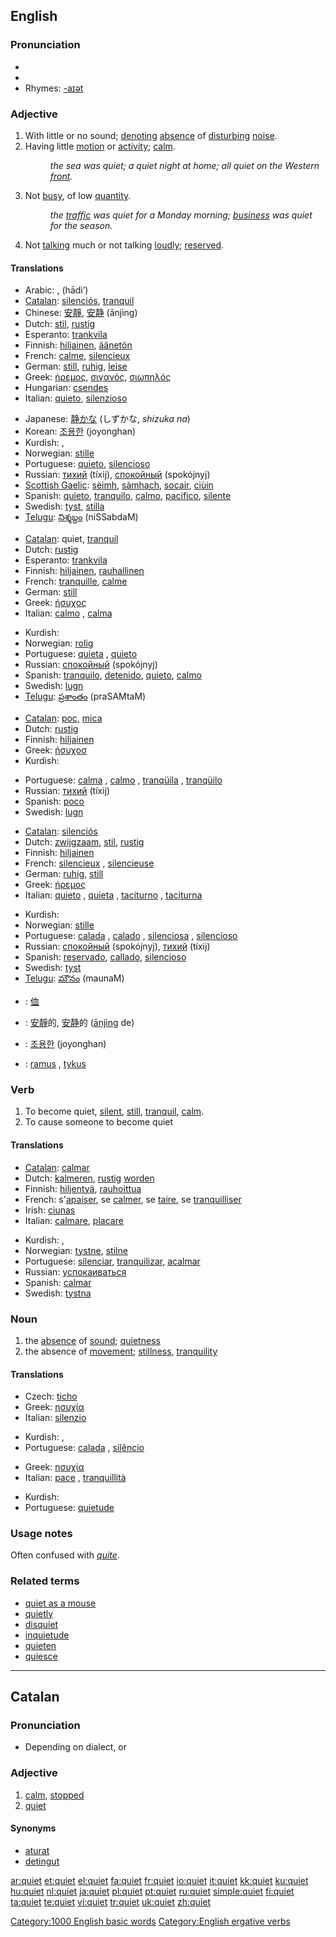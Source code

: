 ==English==

{{rank|beside|worth|please|697|quiet|exclaimed|regard|married}}

===Pronunciation===
* {{IPA|/kwaɪət/}}
* {{audio|en-us-quiet.ogg|Audio (US)}}
* Rhymes: [[Rhymes:English:-aɪət|-aɪət]]

===Adjective===
{{en-adj|er}}

# With little or no sound; [[denote|denoting]] [[absence]] of [[disturb]]ing [[noise]].
# Having little [[motion]] or [[activity]]; [[calm]].
#: ''the sea was quiet; a quiet night at home; all quiet on the Western [[front]].''
# Not [[busy]], of low [[quantity]].
#: ''the [[traffic]] was quiet for a Monday morning; [[business]] was quiet for the season.''
# Not [[talking]] much or not talking [[loudly]]; [[reserved]].

====Translations====
{{trans-top|with little sound}}
* Arabic: {{Arab|[[صامت]]}} {{IPAchar|(ʂāmet)}}, {{Arab|[[هادئ]]}} (hādi’)
* [[Catalan]]: [[silenciós]], [[tranquil]]
* Chinese: [[安靜]], [[安静]] (ānjìng)
* Dutch: [[stil]], [[rustig]]
* Esperanto: [[trankvila]]
* Finnish: [[hiljainen]], [[äänetön]]
* French: [[calme]], [[silencieux]]
* German: [[still#German|still]], [[ruhig]], [[leise]]
* Greek: [[ήρεμος]], [[σιγανός]], [[σιωπηλός]]
* Hungarian: [[csendes]]
* Italian: [[quieto]], [[silenzioso]]
{{trans-mid}}
* Japanese: [[静か]]な (しずかな, ''shizuka na'')
* Korean: [[조용한]] (joyonghan)
* Kurdish: {{KUchar|[[هێمن]]}}, {{KUchar|[[وسکت]]}}
* Norwegian: [[stille]]
* Portuguese: [[quieto]], [[silencioso]]
* Russian: [[тихий]] (tíxij), [[спокойный]] (spokójnyj)
* [[Scottish Gaelic]]: [[sèimh]], [[sàmhach]], [[socair]], [[ciùin]]
* Spanish: [[quieto]], [[tranquilo]], [[calmo]], [[pacífico]], [[silente]]
* Swedish: [[tyst]], [[stilla]]
* [[Telugu]]: [[నిశ్శబ్దం]] (niSSabdaM)
{{trans-bottom}}

{{trans-top|having little motion}}
* [[Catalan]]: quiet, [[tranquil]]
* Dutch: [[rustig]]
* Esperanto: [[trankvila]]
* Finnish: [[hiljainen]], [[rauhallinen]]
* French: [[tranquille]], [[calme]]
* German: [[still]]
* Greek: [[ήσυχος]]
* Italian: [[calmo]] {{m}}, [[calma]] {{f}}
{{trans-mid}}
* Kurdish: {{KUchar|[[هێمن]]}}
* Norwegian: [[rolig]]
* Portuguese: [[quieta]] {{f}}, [[quieto]] {{m}}
* Russian: [[спокойный]] (spokójnyj)
* Spanish: [[tranquilo]], [[detenido]], [[quieto]], [[calmo]]
* Swedish: [[lugn]]
* [[Telugu]]: [[ప్రశాంతం]] (praSAMtaM)
{{trans-bottom}}

{{trans-top|not busy}}
* [[Catalan]]: [[poc]], [[mica]]
* Dutch: [[rustig]]
* Finnish: [[hiljainen]]
* Greek: [[ήσυχοσ]]
* Kurdish: {{KUchar|[[هێمن]]}}
{{trans-mid}}
* Portuguese: [[calma]] {{f}}, [[calmo]] {{m}}, [[tranqüila]] {{f}}, [[tranqüilo]] {{m}}
* Russian: [[тихий]] (tíxij)
* Spanish: [[poco]]
* Swedish: [[lugn]]
{{trans-bottom}}

{{trans-top|not talking}}
* [[Catalan]]: [[silenciós]]
* Dutch: [[zwijgzaam]], [[stil]], [[rustig]]
* Finnish: [[hiljainen]]
* French: [[silencieux]] {{m}}, [[silencieuse]] {{f}}
* German: [[ruhig]], [[still]]
* Greek: [[ήρεμος]]
* Italian: [[quieto]] {{m}}, [[quieta]] {{f}}, [[taciturno]] {{m}}, [[taciturna]] {{f}}
{{trans-mid}}
* Kurdish: {{KUchar|[[وسکت]]}}
* Norwegian: [[stille]]
* Portuguese: [[calada]] {{f}}, [[calado]] {{m}}, [[silenciosa]] {{f}}, [[silencioso]] {{m}}
* Russian: [[спокойный]] (spokójnyj), [[тихий]] (tíxij)
* Spanish: [[reservado]], [[callado]], [[silencioso]]
* Swedish: [[tyst]]
* [[Telugu]]: [[మౌనం]] (maunaM)
{{trans-bottom}}

{{checktrans}}
* {{ttbc|CJK Characters}}: [[侐]]
* {{ttbc|Chinese}}: [[安靜]]的, [[安静]]的 ([[ānjìng]] de)
* {{ttbc|Korean}}: [[조용한]] (joyonghan)
* {{ttbc|Lithuanian}}: [[ramus]] {{m}}, [[tykus]] {{m}}

===Verb===
{{en-verb}}

# To become quiet, [[silent]], [[still]], [[tranquil]], [[calm]].
# To cause someone to become quiet

====Translations====
{{top}}
* [[Catalan]]: [[calmar]]
* Dutch: [[kalmeren]], [[rustig]] [[worden]]
* Finnish: [[hiljentyä]], [[rauhoittua]]
* French: s'[[apaiser]], se [[calmer]], se [[taire]], se [[tranquilliser]]
* Irish: [[ciunas]]
* Italian: [[calmare]], [[placare]]
{{mid}}
* Kurdish: {{KUchar|[[هێمن کردن]]}}, {{KUchar|[[وسکت کردن]]}}
* Norwegian: [[tystne]], [[stilne]]
* Portuguese: [[silenciar]], [[tranquilizar]], [[acalmar]]
* Russian: [[успокаиваться]]
* Spanish: [[calmar]]
* Swedish: [[tystna]]
{{bottom}}

===Noun===
{{en-noun}}

# the [[absence]] of [[sound]]; [[quietness]]
# the absence of [[movement]]; [[stillness]], [[tranquility]]

====Translations====
{{trans-top|absence of sound}}
* Czech: [[ticho]] {{n}}
* Greek: [[ησυχία]] {{f}}
* Italian: [[silenzio]] {{m}}
{{trans-mid}}
* Kurdish: {{KUchar|[[هێمن]]}}, {{KUchar|[[وسکت]]}}
* Portuguese: [[calada]] {{f}}, [[silêncio]] {{m}}
{{trans-bottom}}

{{trans-top|absence of movement}}
* Greek: [[ησυχία]] {{f}}
* Italian: [[pace]] {{f}}, [[tranquillità]] {{f}}
{{trans-mid}}
* Kurdish: {{KUchar|[[هێمن]]}}
* Portuguese: [[quietude]] {{f}}
{{trans-bottom}}

===Usage notes===
Often confused with ''[[quite]]''.

===Related terms===
* [[quiet as a mouse]]
* [[quietly]]
* [[disquiet]]
* [[inquietude]]
* [[quieten]]
* [[quiesce]]

[[Category:1000 English basic words]]
[[Category:English ergative verbs]]

----

==Catalan==

===Pronunciation===
* Depending on dialect, {{IPA|[kiet]}} or {{IPA|[ki3t]}}

===Adjective===
{{ca-adj|f=quieta|fpl=quietes}}

# [[calm]], [[stopped]]
# [[#English|quiet]]

====Synonyms====
* [[aturat]]
* [[detingut]]

[[ar:quiet]]
[[et:quiet]]
[[el:quiet]]
[[fa:quiet]]
[[fr:quiet]]
[[io:quiet]]
[[it:quiet]]
[[kk:quiet]]
[[ku:quiet]]
[[hu:quiet]]
[[nl:quiet]]
[[ja:quiet]]
[[pl:quiet]]
[[pt:quiet]]
[[ru:quiet]]
[[simple:quiet]]
[[fi:quiet]]
[[ta:quiet]]
[[te:quiet]]
[[vi:quiet]]
[[tr:quiet]]
[[uk:quiet]]
[[zh:quiet]]